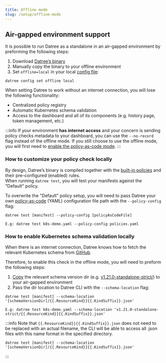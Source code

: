 ```yaml
---
title: Offline mode
slug: /setup/offline-mode
---
```


## Air-gapped environment support
It is possible to run Datree as a standalone in an air-gapped environment by preforming the following steps:
1. Download [Datree’s binary](https://github.com/datreeio/datree/releases/latest) 
2. Manually copy the binary to your offline environment 
3. Set `offline=local` in your local [config file](/setup/cli-arguments/#configure-the-cli):  
```terminal
datree config set offline local
```

When setting Datree to work without an internet connection, you will lose the following functionality:
* Centralized policy registry
* Automatic Kubernetes schema validation
* Access to the dashboard and all of its components (e.g. history page, token management, etc.)

:::info
If your environment **has internet access** and your concern is sending policy checks metadata to your dashboard, you can use the `--no-record` flag instead of the offline mode. If you still choose to use the offline mode, you will first need to [enable the policy-as-code mode](https://hub.datree.io/setup/policy-as-code#1-enable-policy-as-code-pac-mode).
:::

### How to customize your policy check locally
By design, Datree’s binary is compiled together with the [built-in policies](https://hub.datree.io/built-in-rules#containers) and their pre-configured (enabled) rules.  
When running `datree test`, you will test your manifests against the "Default" policy.

To overwrite the "Default" policy setup, you will need to pass Datree your own [policy-as-code](https://hub.datree.io/setup/policy-as-code#policiesyaml) (YAML) configuration file path with the `--policy-config` flag:
```terminal
datree test [manifest] --policy-config [policyAsCodeFile]
```
```terminal
E.g: datree test k8s-demo.yaml --policy-config policies.yaml
```

### How to enable Kubernetes schema validation locally
When there is an internet connection, Datree knows how to fetch the relevant Kubernetes schema from [GitHub](https://github.com/yannh/kubernetes-json-schema). 

Therefore, to enable this check in the offline mode, you will need to preform the following steps:
1. [Copy](https://minhaskamal.github.io/DownGit/#/home) the relevant schema version dir (e.g. [v1.21.0-standalone-strict/](https://github.com/yannh/kubernetes-json-schema/tree/2e2c25d6ca2e59ebffaebb23a59eb4130b5ad2a4/v1.21.0-standalone-strict)) to your air-gapped environment
2. Pass the dir location to Datree CLI with the `--schema-location` flag:
```terminal
datree test [manifest] --schema-location '[schemaVersionDir]/{{.ResourceKind}}{{.KindSuffix}}.json'
```
```terminal
E.g: datree test k8s-demo.yaml --schema-location 'v1.21.0-standalone-strict/{{.ResourceKind}}{{.KindSuffix}}.json'
```

:::info
Note that `{{.ResourceKind}}{{.KindSuffix}}.json` does not need to be replaced with an actual filename, the CLI will be able to access all .json files with this name format in the specified directory.
```terminal
datree test [manifest] --schema-location '[schemaVersionDir]/{{.ResourceKind}}{{.KindSuffix}}.json'
```
:::

